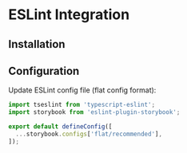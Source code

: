 
# ESLint Integration

## Installation

<PackageManagerTabs command="install --save-dev eslint-plugin-storybook" />


## Configuration

Update ESLint config file (flat config format):

```js title="eslint.config.js" {2,5}
import tseslint from 'typescript-eslint';
import storybook from 'eslint-plugin-storybook';

export default defineConfig([
  ...storybook.configs['flat/recommended'],
]);
```
